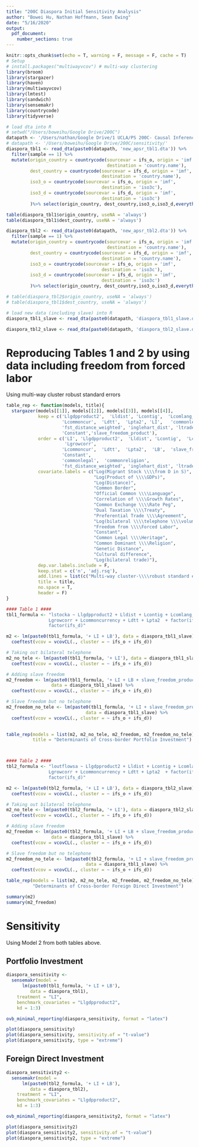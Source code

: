 ```yaml
---
title: "200C Diaspora Initial Sensitivity Analysis"
author: "Bowei Hu, Nathan Hoffmann, Sean Ewing"
date: "5/16/2020"
output: 
  pdf_document:
    number_sections: true
---
```


```r
knitr::opts_chunk$set(echo = T, warning = F, message = F, cache = T)
# Setup
# install.packages("multiwayvcov") # multi-way clustering 
library(broom)
library(stargazer)
library(haven)
library(multiwayvcov)
library(lmtest)
library(sandwich)
library(sensemakr)
library(countrycode)
library(tidyverse)

# load dta into R
# setwd("/Users/boweihu/Google Drive/200C")
datapath <- '/Users/nathan/Google Drive/1 UCLA/PS 200C- Causal Inference/200C Group Project/Data & Code/use this/'
# datapath <- '/Users/boweihu/Google Drive/200C/sensitivity/'
diaspora_tbl1 <- read_dta(paste0(datapath, 'new_apsr_tbl1.dta')) %>%
  filter(sample == 1) %>%
  mutate(origin_country = countrycode(sourcevar = ifs_o, origin = 'imf', 
                                      destination = 'country.name'),
         dest_country = countrycode(sourcevar = ifs_d, origin = 'imf', 
                                    destination = 'country.name'),
         iso3_o = countrycode(sourcevar = ifs_o, origin = 'imf', 
                                    destination = 'iso3c'),
         iso3_d = countrycode(sourcevar = ifs_d, origin = 'imf', 
                                    destination = 'iso3c')
         )%>% select(origin_country, dest_country,iso3_o,iso3_d,everything())

table(diaspora_tbl1$origin_country, useNA = 'always')
table(diaspora_tbl1$dest_country, useNA = 'always')

diaspora_tbl2 <- read_dta(paste0(datapath, 'new_apsr_tbl2.dta')) %>%
  filter(sample == 1) %>%
  mutate(origin_country = countrycode(sourcevar = ifs_o, origin = 'imf', 
                                      destination = 'country.name'),
         dest_country = countrycode(sourcevar = ifs_d, origin = 'imf', 
                                    destination = 'country.name'),
         iso3_o = countrycode(sourcevar = ifs_o, origin = 'imf', 
                                    destination = 'iso3c'),
         iso3_d = countrycode(sourcevar = ifs_d, origin = 'imf', 
                                    destination = 'iso3c')
         )%>% select(origin_country, dest_country,iso3_o,iso3_d,everything())

# table(diaspora_tbl2$origin_country, useNA = 'always')
# table(diaspora_tbl1$dest_country, useNA = 'always')

# load new data (including slave) into R
diaspora_tbl1_slave <- read_dta(paste0(datapath, 'diaspora_tbl1_slave.dta'))                          %>%filter(sample_slave == 1)

diaspora_tbl2_slave <- read_dta(paste0(datapath, 'diaspora_tbl2_slave.dta'))                          %>%filter(sample_slave == 1)
```



# Reproducing Tables 1 and 2 by using data including freedom from forced labor
Using multi-way cluster robust standard errors
```r
table_rep <- function(models, title){
  stargazer(models[[1]], models[[2]], models[[3]], models[[4]],
            keep = c('Llgdpproduct2',  'Lldist', 'Lcontig',  'Lcomlang_off',  'Lgrowcorr',
                     'Lcommoncur',  'Ldtt',  'Lpta2', 'LI',   'commonlegal',  'commonreligion',
                     'fst_distance_weighted', 'inglehart_dist', 'ltrade', 'LB',      
                     'Constant','slave_freedom_product'),
            order = c('LI', 'Llgdpproduct2',  'Lldist', 'Lcontig',  'Lcomlang_off',  
                      'Lgrowcorr',
                     'Lcommoncur',  'Ldtt',  'Lpta2',  'LB',  'slave_freedom_product', 
                     'Constant',
                     'commonlegal',  'commonreligion',
                     'fst_distance_weighted', 'inglehart_dist', 'ltrade'),
            covariate.labels = c("Log(Migrant Stock \\\\from D in S)", 
                                 "Log(Product of \\\\GDPs)", 
                                 "Log(Distance)", 
                                 "Common Border", 
                                 "Official Common \\\\Language",
                                 "Correlation of \\\\Growth Rates", 
                                 "Common Exchange \\\\Rate Peg",
                                 "Dual Taxation \\\\Treaty", 
                                 "Preferential Trade \\\\Agreement",
                                 "Log(bilateral \\\\telephone \\\\volume)", 
                                 "Freedom from \\\\Forced Labor",
                                 "Constant",
                                 "Common Legal \\\\Heritage", 
                                 "Common Dominant \\\\Religion", 
                                 "Genetic Distance", 
                                 "Cultural difference", 
                                 "Log(bilateral trade)"),
            dep.var.labels.include = F,
            keep.stat = c('n', 'adj.rsq'),
            add.lines = list(c("Multi-way cluster-\\\\robust standard errors?", rep("Yes", 4))),
            title = title,
            no.space = T,
            header = F)
}

#### Table 1 ####
tbl1_formula <- "lstocka ~ Llgdpproduct2 + Lldist + Lcontig + Lcomlang_off + 
                Lgrowcorr + Lcommoncurrency + Ldtt + Lpta2  + factor(ifs_o) +
                factor(ifs_d)"

m2 <- lm(paste0(tbl1_formula, '+ LI + LB'), data = diaspora_tbl1_slave)  %>%
  coeftest(vcov = vcovCL(., cluster = ~ ifs_o + ifs_d))

# Taking out bilateral telephone
m2_no_tele <- lm(paste0(tbl1_formula, '+ LI'), data = diaspora_tbl1_slave)  %>%
  coeftest(vcov = vcovCL(., cluster = ~ ifs_o + ifs_d))

# Adding slave freedom
m2_freedom <- lm(paste0(tbl1_formula, '+ LI + LB + slave_freedom_product'), 
                 data = diaspora_tbl1_slave) %>%
  coeftest(vcov = vcovCL(., cluster = ~ ifs_o + ifs_d)) 

# Slave freedom but no telephone
m2_freedom_no_tele <- lm(paste0(tbl1_formula, '+ LI + slave_freedom_product'), 
                              data = diaspora_tbl1_slave) %>%
  coeftest(vcov = vcovCL(., cluster = ~ ifs_o + ifs_d)) 
  

table_rep(models = list(m2, m2_no_tele, m2_freedom, m2_freedom_no_tele), 
          title = "Determinants of Cross-border Portfolio Investment")



#### Table 2 ####
tbl2_formula <- "loutflowsa ~ Llgdpproduct2 + Lldist + Lcontig + Lcomlang_off + 
                Lgrowcorr + Lcommoncurrency + Ldtt + Lpta2  + factor(ifs_o) +
                factor(ifs_d)"

m2 <- lm(paste0(tbl2_formula, '+ LI + LB'), data = diaspora_tbl2_slave)  %>%
  coeftest(vcov = vcovCL(., cluster = ~ ifs_o + ifs_d))

# Taking out bilateral telephone
m2_no_tele <- lm(paste0(tbl2_formula, '+ LI'), data = diaspora_tbl2_slave)  %>%
  coeftest(vcov = vcovCL(., cluster = ~ ifs_o + ifs_d))

# Adding slave freedom
m2_freedom <- lm(paste0(tbl2_formula, '+ LI + LB + slave_freedom_product'), 
                 data = diaspora_tbl1_slave) %>% 
  coeftest(vcov = vcovCL(., cluster = ~ ifs_o + ifs_d)) 

# Slave freedom but no telephone
m2_freedom_no_tele <- lm(paste0(tbl2_formula, '+ LI + slave_freedom_product'), 
                              data = diaspora_tbl1_slave) %>%
  coeftest(vcov = vcovCL(., cluster = ~ ifs_o + ifs_d)) 

table_rep(models = list(m2, m2_no_tele, m2_freedom, m2_freedom_no_tele), 
          "Determinants of Cross-border Foreign Direct Investment")

summary(m2)
summary(m2_freedom)
```
\newpage

# Sensitivity
Using Model 2 from both tables above.  

## Portfolio Investment
```r
diaspora_sensitivity <- 
  sensemakr(model = 
      lm(paste0(tbl1_formula, '+ LI + LB'), 
         data = diaspora_tbl1), 
    treatment = "LI",
    benchmark_covariates = "Llgdpproduct2",
    kd = 1:3)

ovb_minimal_reporting(diaspora_sensitivity, format = "latex")

plot(diaspora_sensitivity)
plot(diaspora_sensitivity, sensitivity.of = "t-value")
plot(diaspora_sensitivity, type = "extreme")
```

## Foreign Direct Investment
```r
diaspora_sensitivity2 <- 
  sensemakr(model = 
      lm(paste0(tbl2_formula, '+ LI + LB'), 
         data = diaspora_tbl2), 
    treatment = "LI",
    benchmark_covariates = "Llgdpproduct2",
    kd = 1:3)

ovb_minimal_reporting(diaspora_sensitivity2, format = "latex")

plot(diaspora_sensitivity2)
plot(diaspora_sensitivity2, sensitivity.of = "t-value")
plot(diaspora_sensitivity2, type = "extreme")
```
